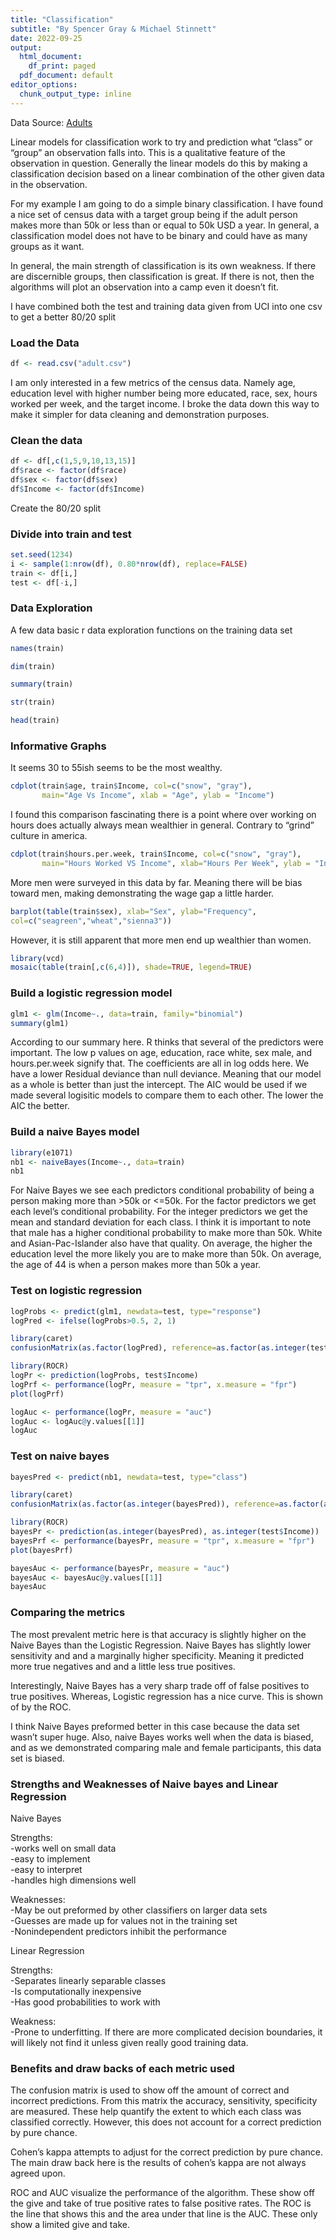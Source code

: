 ```yaml
---
title: "Classification"
subtitle: "By Spencer Gray & Michael Stinnett"
date: 2022-09-25
output:
  html_document:
    df_print: paged
  pdf_document: default
editor_options:
  chunk_output_type: inline
---
```

Data Source: [Adults](https://archive.ics.uci.edu/ml/datasets/Adult)


Linear models for classification work to try and prediction what "class" or "group" an observation falls into. This is a qualitative feature of the observation in question. Generally the linear models do this by making a classification decision based on a linear combination of the other given data in the observation. 

For my example I am going to do a simple binary classification. I have found a nice set of census data with a target group being if the adult person makes more than 50k or less than or equal to 50k USD a year. In general, a classification model does not have to be binary and could have as many groups as it want. 

In general, the main strength of classification is its own weakness. If there are discernible groups, then classification is great. If there is not, then the algorithms will plot an observation into a camp even it doesn't fit.

I have combined both the test and training data given from UCI into one csv to get a better 80/20 split

### Load the Data
```r
df <- read.csv("adult.csv")
```

I am only interested in a few metrics of the census data. Namely 
age, education level with higher number being more educated, race, sex, hours worked per week, and the target income. I broke the data down this way to make it simpler for data cleaning and demonstration purposes. 

### Clean the data
```r
df <- df[,c(1,5,9,10,13,15)]
df$race <- factor(df$race)
df$sex <- factor(df$sex)
df$Income <- factor(df$Income)
```

Create the 80/20 split

### Divide into train and test
```r
set.seed(1234)
i <- sample(1:nrow(df), 0.80*nrow(df), replace=FALSE)
train <- df[i,]
test <- df[-i,]
```

### Data Exploration
A few data basic r data exploration functions on the training data set
```r
names(train) 
```
```r
dim(train) 
```
```r
summary(train) 
```
```r
str(train) 
```
```r
head(train)
```





### Informative Graphs

It seems 30 to 55ish seems to be the most wealthy.

```r
cdplot(train$age, train$Income, col=c("snow", "gray"),
       main="Age Vs Income", xlab = "Age", ylab = "Income")
```

I found this comparison fascinating there is a point where over working on hours does actually always mean wealthier in general. Contrary to "grind" culture in 
america.

```r
cdplot(train$hours.per.week, train$Income, col=c("snow", "gray"),
       main="Hours Worked VS Income", xlab="Hours Per Week", ylab = "Income")
```

More men were surveyed in this data by far. Meaning there will be bias toward men, making demonstrating the wage gap a little harder.

```r
barplot(table(train$sex), xlab="Sex", ylab="Frequency",
col=c("seagreen","wheat","sienna3"))
```

However, it is still apparent that more men end up wealthier than women. 

```r
library(vcd)
mosaic(table(train[,c(6,4)]), shade=TRUE, legend=TRUE)
```




### Build a logistic regression model
```r
glm1 <- glm(Income~., data=train, family="binomial")
summary(glm1)
```
According to our summary here. R thinks that several of the predictors were important. The low p values on age, education, race white, sex male, and hours.per.week signify that. The coefficients are all in log odds here. We have a lower Residual deviance than null deviance. Meaning that our model as a whole is better than just the intercept.
The AIC would be used if we made several logisitic models to compare them to each other. The lower the AIC the better. 


### Build a naive Bayes model

```r
library(e1071)
nb1 <- naiveBayes(Income~., data=train)
nb1
```

For Naive Bayes we see each predictors conditional probability of being a person
making more than >50k or <=50k. For the factor predictors we get each level's
conditional probability. For the integer predictors we get the mean and standard deviation for each class. I think it is important to note that male has a higher conditional probability to make more than 50k. White and Asian-Pac-Islander also have that quality. On average, the higher the education level the more likely you are to make more than 50k. On average, the age of 44 is when a person makes more than 50k a year.

### Test on logistic regression

```r
logProbs <- predict(glm1, newdata=test, type="response")
logPred <- ifelse(logProbs>0.5, 2, 1)
```


```r
library(caret)
confusionMatrix(as.factor(logPred), reference=as.factor(as.integer(test$Income)))
```


```r
library(ROCR)
logPr <- prediction(logProbs, test$Income)
logPrf <- performance(logPr, measure = "tpr", x.measure = "fpr")
plot(logPrf)
```

```r
logAuc <- performance(logPr, measure = "auc")
logAuc <- logAuc@y.values[[1]]
logAuc
```

### Test on naive bayes
```r
bayesPred <- predict(nb1, newdata=test, type="class")
```

```r
library(caret)
confusionMatrix(as.factor(as.integer(bayesPred)), reference=as.factor(as.integer(test$Income)))
```


```r
library(ROCR)
bayesPr <- prediction(as.integer(bayesPred), as.integer(test$Income))
bayesPrf <- performance(bayesPr, measure = "tpr", x.measure = "fpr")
plot(bayesPrf)
```

```r
bayesAuc <- performance(bayesPr, measure = "auc")
bayesAuc <- bayesAuc@y.values[[1]]
bayesAuc
```

### Comparing the metrics
The most prevalent metric here is that accuracy is slightly higher on the Naive Bayes than the Logistic Regression. Naive Bayes has slightly lower sensitivity and and a marginally higher specificity. Meaning it predicted more true negatives and and a little less true positives.

Interestingly, Naive Bayes has a very sharp trade off of false positives to true positives. Whereas, Logistic regression has a nice curve. This is shown of by the ROC.

I think Naive Bayes preformed better in this case because the data set wasn't super huge. Also, naive Bayes works well when the data is biased, and as we demonstrated comparing male and female participants, this data set is biased.

### Strengths and Weaknesses of Naive bayes and Linear Regression  
  
  
Naive Bayes 

Strengths:  
-works well on small data  
-easy to implement  
-easy to interpret  
-handles high dimensions well  

Weaknesses:  
-May be out preformed by other classifiers on larger data sets    
-Guesses are made up for values not in the training set   
-Nonindependent predictors inhibit the performance  

Linear Regression  

Strengths:  
-Separates linearly separable classes  
-Is computationally inexpensive  
-Has good probabilities to work with    

Weakness:  
-Prone to underfitting. If there are more complicated decision boundaries, it   will likely not find it unless given really good training data. 


### Benefits and draw backs of each metric used

The confusion matrix is used to show off the amount of correct and incorrect predictions. From this matrix the accuracy, sensitivity, specificity are measured. These help quantify the extent to which each class was classified correctly. However, this does not account for a correct prediction by pure chance. 

Cohen's kappa attempts to adjust for the correct prediction by pure chance. The main draw back here is the results of cohen's kappa are not always agreed upon.

ROC and AUC visualize the performance of the algorithm. These show off the give and take of true positive rates to false positive rates. The ROC is the line that shows this and the area under that line is the AUC. These only show a limited give and take.

